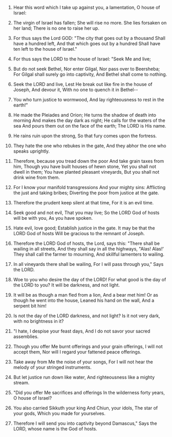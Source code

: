 
1. Hear this word which I take up against you, a lamentation, O house of Israel:

2. The virgin of Israel has fallen; She will rise no more. She lies forsaken on her land; There is no one to raise her up.

3. For thus says the Lord GOD: "The city that goes out by a thousand Shall have a hundred left, And that which goes out by a hundred Shall have ten left to the house of Israel."

4. For thus says the LORD to the house of Israel: "Seek Me and live;

5. But do not seek Bethel, Nor enter Gilgal, Nor pass over to Beersheba; For Gilgal shall surely go into captivity, And Bethel shall come to nothing.

6. Seek the LORD and live, Lest He break out like fire in the house of Joseph, And devour it, With no one to quench it in Bethel--

7. You who turn justice to wormwood, And lay righteousness to rest in the earth!"

8. He made the Pleiades and Orion; He turns the shadow of death into morning And makes the day dark as night; He calls for the waters of the sea And pours them out on the face of the earth; The LORD is His name.

9. He rains ruin upon the strong, So that fury comes upon the fortress.

10. They hate the one who rebukes in the gate, And they abhor the one who speaks uprightly.

11. Therefore, because you tread down the poor And take grain taxes from him, Though you have built houses of hewn stone, Yet you shall not dwell in them; You have planted pleasant vineyards, But you shall not drink wine from them.

12. For I know your manifold transgressions And your mighty sins: Afflicting the just and taking bribes; Diverting the poor from justice at the gate.

13. Therefore the prudent keep silent at that time, For it is an evil time.

14. Seek good and not evil, That you may live; So the LORD God of hosts will be with you, As you have spoken.

15. Hate evil, love good; Establish justice in the gate. It may be that the LORD God of hosts Will be gracious to the remnant of Joseph.

16. Therefore the LORD God of hosts, the Lord, says this: "There shall be wailing in all streets, And they shall say in all the highways, "Alas! Alas!' They shall call the farmer to mourning, And skillful lamenters to wailing.

17. In all vineyards there shall be wailing, For I will pass through you," Says the LORD.

18. Woe to you who desire the day of the LORD! For what good is the day of the LORD to you? It will be darkness, and not light.

19. It will be as though a man fled from a lion, And a bear met him! Or as though he went into the house, Leaned his hand on the wall, And a serpent bit him!

20. Is not the day of the LORD darkness, and not light? Is it not very dark, with no brightness in it?

21. "I hate, I despise your feast days, And I do not savor your sacred assemblies.

22. Though you offer Me burnt offerings and your grain offerings, I will not accept them, Nor will I regard your fattened peace offerings.

23. Take away from Me the noise of your songs, For I will not hear the melody of your stringed instruments.

24. But let justice run down like water, And righteousness like a mighty stream.

25. "Did you offer Me sacrifices and offerings In the wilderness forty years, O house of Israel?

26. You also carried Sikkuth your king And Chiun, your idols, The star of your gods, Which you made for yourselves.

27. Therefore I will send you into captivity beyond Damascus," Says the LORD, whose name is the God of hosts.


